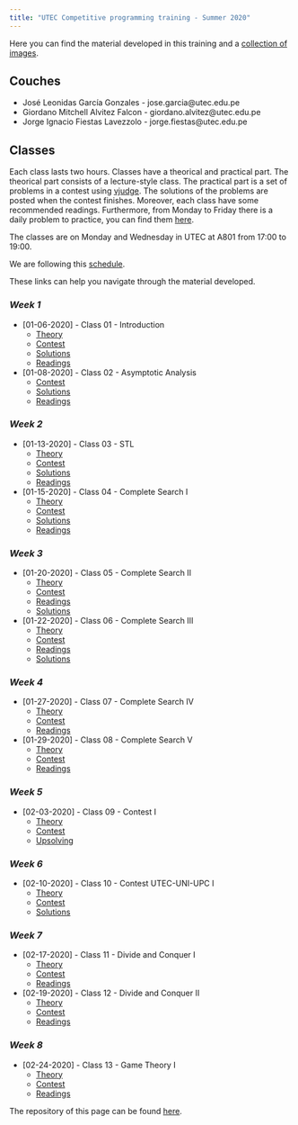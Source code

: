 ```yaml
---
title: "UTEC Competitive programming training - Summer 2020"
---
```


Here you can find the material developed in this training and a [collection of
images](./gallery.html).

## **Couches**
- José Leonidas García Gonzales - jose.garcia@utec.edu.pe
- Giordano Mitchell Alvitez Falcon - giordano.alvitez@utec.edu.pe
- Jorge Ignacio Fiestas Lavezzolo - jorge.fiestas@utec.edu.pe

## **Classes**

Each class lasts two hours. Classes have a theorical and practical part. The
theorical part consists of a lecture-style class. The practical part is a set
of problems in a contest using [vjudge](https://vjudge.net/). The solutions of the problems are
posted when the contest finishes. Moreover, each class have some recommended readings. Furthermore, from Monday to Friday there is a daily problem to practice, you can find them [here](./daily-problem.html).

The classes are on Monday and Wednesday in UTEC at A801 from 17:00 to 19:00.

We are following this [schedule](./schedule.html).

These links can help you navigate through the material developed.

<div id="classes"></div>

### *Week 1*
- [01-06-2020] - Class 01 - Introduction 
  + [Theory](./class-01.html)
  + [Contest](https://vjudge.net/contest/350658)
  + [Solutions](./class-01.html#contest)
  + [Readings](./schedule.html#class-01)

- [01-08-2020] - Class 02 - Asymptotic Analysis
  + [Contest](https://vjudge.net/contest/350901)
  + [Solutions](./class-02.html#contest)
  + [Readings](./schedule.html#class-02)

### *Week 2*
- [01-13-2020] - Class 03 - STL
  + [Theory](./class-03.html)
  + [Contest](https://vjudge.net/contest/351569)
  + [Solutions](./class-03.html#contest)
  + [Readings](./schedule.html#class-03)

- [01-15-2020] - Class 04 - Complete Search I
  + [Theory](./class-04.html)
  + [Contest](https://vjudge.net/contest/352372)
  + [Solutions](./class-04.html#contest)
  + [Readings](./schedule.html#class-04)

### *Week 3*
- [01-20-2020] - Class 05 - Complete Search II
  + [Theory](./class-05.html)
  + [Contest](https://vjudge.net/contest/353073)
  + [Readings](./schedule.html#class-05)
  + [Solutions](./class-05.html#contest)

- [01-22-2020] - Class 06 - Complete Search III
  + [Theory](./class-06.html)
  + [Contest](https://vjudge.net/contest/353470)
  + [Readings](./schedule.html#class-06)
  + [Solutions](./class-06.html#contest)

### *Week 4*
- [01-27-2020] - Class 07 - Complete Search IV
  + [Theory](./class-07.html)
  + [Contest](https://vjudge.net/contest/354002)
  + [Readings](./schedule.html#class-07)

- [01-29-2020] - Class 08 - Complete Search V
  + [Theory](./class-08.html)
  + [Contest](https://vjudge.net/contest/354334)
  + [Readings](./schedule.html#class-08)

### *Week 5*
- [02-03-2020] - Class 09 - Contest I
  + [Theory](./class-09.html)
  + [Contest](https://vjudge.net/contest/355171)
  + [Upsolving](https://vjudge.net/contest/355256)

### *Week 6*
- [02-10-2020] - Class 10 - Contest UTEC-UNI-UPC I
  + [Theory](./class-10.html)
  + [Contest](https://codeforces.com/group/qWRAoRrTOT/contest/268759)
  + [Solutions](https://codeforces.com/group/qWRAoRrTOT/blog/entry/5475)

### *Week 7*
- [02-17-2020] - Class 11 - Divide and Conquer I
  + [Theory](./class-11.html)
  + [Contest](https://vjudge.net/contest/357719)
  + [Readings](./schedule.html#class-11)

- [02-19-2020] - Class 12 - Divide and Conquer II
  + [Theory](./class-12.html)
  + [Contest](https://vjudge.net/contest/359160)
  + [Readings](./schedule.html#class-12)

### *Week 8*
- [02-24-2020] - Class 13 - Game Theory I
  + [Theory](./class-13.html)
  + [Contest](https://vjudge.net/contest/359163)
  + [Readings](./schedule.html#class-13)

The repository of this page can be found [here](https://github.com/CP-UTEC/Lessons).


<script>
$("#index-page")
  .addClass("active");
</script>

